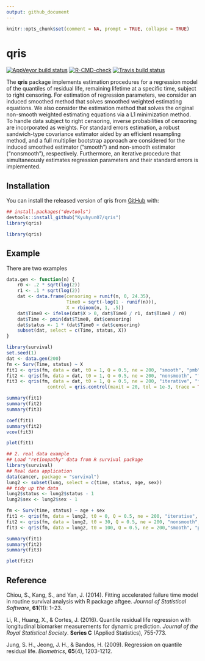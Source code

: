 ```yaml
---
output: github_document
---
```


<!-- README.md is generated from README.Rmd. Please edit that file -->

```r
knitr::opts_chunk$set(comment = NA, prompt = TRUE, collapse = TRUE)
```
# qris

<!-- badges: start -->
[![AppVeyor build status](https://ci.appveyor.com/api/projects/status/github/Kyuhyun07/qris?branch=master&svg=true)](https://ci.appveyor.com/project/Kyuhyun07/qris)
[![R-CMD-check](https://github.com/Kyuhyun07/qris/workflows/R-CMD-check/badge.svg)](https://github.com/Kyuhyun07/qris/actions)
[![Travis build status](https://travis-ci.com/Kyuhyun07/qris.svg?branch=master)](https://travis-ci.com/Kyuhyun07/qris)
<!-- badges: end -->

The __qris__ package implements estimation procedures for a regression model of the quantiles of residual life, remaining lifetime at a specific time, subject to right censoring. For estimation of regression parameters, we consider an induced smoothed method that solves smoothed weighted estimating equations. We also consider the estimation method that solves the original non-smooth weighted estimating equations via a L1 minimization method. To handle data subject to right censoring, inverse probabilities of censoring are incorporated as weights. For standard errors estimation, a robust sandwich-type covariance estimator aided by an efficient resampling method, and a full multiplier bootstrap approach are considered for the induced smoothed estimator (“smooth”) and non-smooth estimator (“nonsmooth”), respectively. Furthermore, an iterative procedure that simultaneously estimates regression parameters and their standard errors is implemented.


## Installation

You can install the released version of qris from [GitHub](https://github.com/Kyuhyun07/qris) with:

```r
## install.packages("devtools")
devtools::install_github("Kyuhyun07/qris")
library(qris)
```

```r
library(qris)
```


## Example

There are two examples

```r
data.gen <- function(n) {
    r0 <- .2 * sqrt(log(2))
    r1 <- .1 * sqrt(log(2))
    dat <- data.frame(censoring = runif(n, 0, 24.35),
                      Time0 = sqrt(-log(1 - runif(n))),
                      X = rbinom(n, 1, .5))
    dat$Time0 <- ifelse(dat$X > 0, dat$Time0 / r1, dat$Time0 / r0)
    dat$Time <- pmin(dat$Time0, dat$censoring)
    dat$status <- 1 * (dat$Time0 < dat$censoring)
    subset(dat, select = c(Time, status, X))
}

library(survival)
set.seed(1)
dat <- data.gen(200)
fm <- Surv(Time, status) ~ X
fit1 <- qris(fm, data = dat, t0 = 1, Q = 0.5, ne = 200, "smooth", "pmb", c(1,1))
fit2 <- qris(fm, data = dat, t0 = 1, Q = 0.5, ne = 200, "nonsmooth", "fmb", "rq")
fit3 <- qris(fm, data = dat, t0 = 1, Q = 0.5, ne = 200, "iterative", "fmb", "rq",
               control = qris.control(maxit = 20, tol = 1e-3, trace = TRUE))

summary(fit1)
summary(fit2)
summary(fit3)

coef(fit1)
summary(fit2)
vcov(fit3)

plot(fit1)
```

```r
## 2. real data example
## Load "retinopathy" data from R survival package
library(survival)
## Real data application
data(cancer, package = "survival")
lung2 <- subset(lung, select = c(time, status, age, sex))
## tidy up the data
lung2$status <- lung2$status - 1
lung2$sex <- lung2$sex - 1

fm <- Surv(time, status) ~ age + sex
fit1 <- qris(fm, data = lung2, t0 = 0, Q = 0.5, ne = 200, "iterative", "pmb", "rq")
fit2 <- qris(fm, data = lung2, t0 = 30, Q = 0.5, ne = 200, "nonsmooth", "fmb", c(1, 0, 1))
fit3 <- qris(fm, data = lung2, t0 = 100, Q = 0.5, ne = 200,"smooth", "pmb", "rq")

summary(fit1)
summary(fit2)
summary(fit3)

plot(fit2)
```

## Reference 
Chiou, S., Kang, S., and Yan, J. (2014).  Fitting accelerated failure time model in routine survival analysis with R package aftgee. 
*Journal of Statistical Software*, **61**(11): 1--23. 

Li, R., Huang, X., & Cortes, J. (2016). Quantile residual life regression with longitudinal biomarker measurements for dynamic prediction. *Journal of the Royal Statistical Society*. **Series C** (Applied Statistics), 755-773.

Jung, S. H., Jeong, J. H., & Bandos, H. (2009). Regression on quantile residual life. *Biometrics*, **65**(4), 1203-1212.
